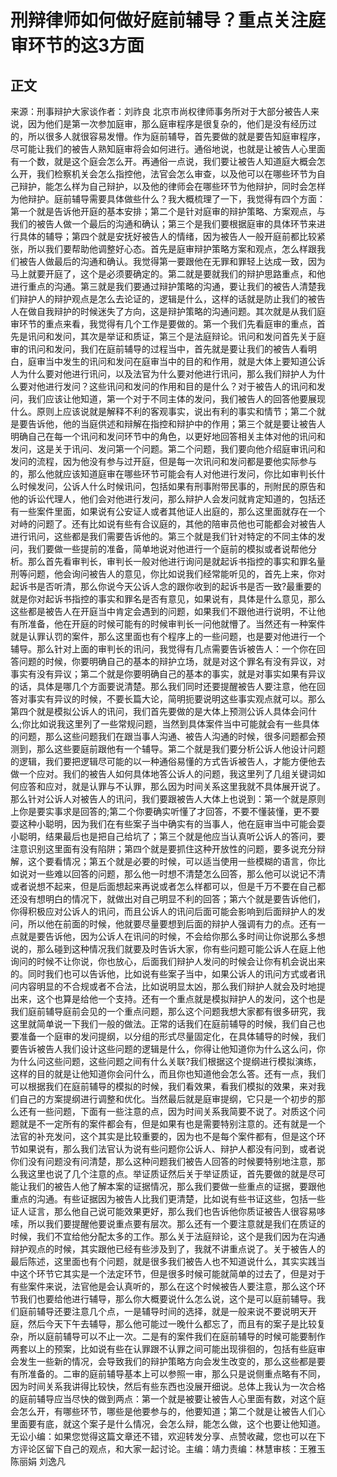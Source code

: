 # 刑辩律师如何做好庭前辅导？重点关注庭审环节的这3方面
## 正文
来源：刑事辩护大家谈作者：刘祚良  北京市尚权律师事务所对于大部分被告人来说，因为他们是第一次参加庭审，那么庭审程序是很复杂的，他们是没有经历过的，所以很多人就很容易发懵。作为庭前辅导，首先要做的就是要告知庭审程序，尽可能让我们的被告人熟知庭审将会如何进行。通俗地说，也就是让被告人心里面有一个数，就是这个庭会怎么开。再通俗一点说，我们要让被告人知道庭大概会怎么开，我们检察机关会怎么指控他，法官会怎么审查，以及他可以在哪些环节为自己辩护，能怎么样为自己辩护，以及他的律师会在哪些环节为他辩护，同时会怎样为他辩护。庭前辅导需要具体做些什么？我大概梳理了一下，我觉得有四个方面：第一个就是告诉他开庭的基本安排；第二个是针对庭审的辩护策略、方案观点，与我们的被告人做一个最后的沟通和确认；第三个是我们要根据庭审的具体环节来进行具体的辅导；第四个就是安抚好被告人的情绪，因为被告人一般开庭前都比较紧张，所以我们要帮助他调整好心态。首先是庭审辩护策略方案和观点，怎么样跟我们被告人做最后的沟通和确认。我觉得第一要跟他在无罪和罪轻上达成一致，因为马上就要开庭了，这个是必须要确定的。第二就是要就我们的辩护思路重点，和他进行重点的沟通。第三就是我们要通过辩护策略的沟通，要让我们的被告人清楚我们辩护人的辩护观点是怎么去论证的，逻辑是什么，这样的话就是防止我们的被告人在做自我辩护的时候迷失了方向，这是辩护策略的沟通问题。其次就是从我们庭审环节的重点来看，我觉得有几个工作是要做的。第一个我们先看庭审的重点，首先是讯问和发问，其次是举证和质证，第三个是法庭辩论。讯问和发问首先关于庭审的讯问和发问，我们在庭前辅导的过程当中，首先就是要让我们的被告人看明白，庭审当中发生的讯问和发问在庭审当中的目的和作用，就是大体上要知道公诉人为什么要对他进行讯问，以及法官为什么要对他进行讯问，那么我们辩护人为什么要对他进行发问？这些讯问和发问的作用和目的是什么？对于被告人的讯问和发问，我们应该让他知道，第一个对于不同主体的发问，我们被告人的回答他要展现什么。原则上应该说就是解释不利的客观事实，说出有利的事实和情节；第二个就是要告诉他，他的当庭供述和辩解在指控和辩护中的作用；第三个就是要让被告人明确自己在每一个讯问和发问环节中的角色，以更好地回答相关主体对他的讯问和发问，这是关于讯问、发问第一个问题。第二个问题，我们要向他介绍庭审讯问和发问的流程，因为他没有参与过开庭，但是每一次讯问和发问都是要他实际参与的，那么他就应该知道庭审在哪些环节可能会有人对他进行发问，你比如审判长什么时候发问，公诉人什么时候讯问，包括如果有刑事附带民事的，刑附民的原告和他的诉讼代理人，他们会对他进行发问，那么辩护人会发问就肯定知道的，包括还有一些案件里面，如果说有公安证人或者其他证人出庭的，那么这里面就存在一个对峙的问题了。还有比如说有些有合议庭的，其他的陪审员他也可能都会对被告人进行讯问，这些都是我们需要告诉他的。第三个就是我们针对特定的不同主体的发问，我们要做一些提前的准备，简单地说对他进行一个庭前的模拟或者说帮他分析。那么首先看审判长，审判长一般对他进行询问是就起诉书指控的事实和罪名量刑等问题，他会询问被告人的意见，你比如说我们经常能听见的，首先上来，你对起诉书是否听清，那么你说今天公诉人念的跟你收到的起诉书是否一致?最重要的就是你对起诉书指控的事实和罪名是否有意见，如果说有，具体是什么意见，那么这些都是被告人在开庭当中肯定会遇到的问题，如果我们不跟他进行说明，不让他有所准备，他在开庭的时候可能有的时候审判长一问他就懵了。当然还有一种案件就是认罪认罚的案件，那么这里面也有个程序上的一些问题，也是要对他进行一个辅导。那么针对上面的审判长的讯问，我觉得有几点需要告诉被告人：一个你在回答问题的时候，你要明确自己的基本的辩护立场，就是对这个罪名有没有异议，对事实有没有异议；第二个就是你要明确自己的基本的事实，就是对事实如果有异议的话，具体是哪几个方面要说清楚。那么我们同时还要提醒被告人要注意，他在回答对事实有异议的时候，不要长篇大论，简明扼要说明这些事实观点就可以。那么第四个就是模拟公诉人的讯问，我们首先要做的是大体上预测公诉人具体会问什么;你比如说我这里列了一些常规问题，当然到具体案件当中可能就会有一些具体的问题，那么这些问题我们在跟当事人沟通、被告人沟通的时候，很多问题都会预测到，那么这些要庭前跟他有一个辅导。第二个就是我们要分析公诉人他设计问题的逻辑，我们要把逻辑尽可能的以一种通俗易懂的方式告诉被告人，才能方便他去做一个应对。我们的被告人如何具体地答公诉人的问题，我这里列了几组关键词如何应答和应对，就是认罪与不认罪，那么因为时间关系这里我就不具体展开说了。那么针对公诉人对被告人的讯问，我们要跟被告人大体上也说到：第一个就是原则上你是要实事求是回答的;第二个你要确实听懂了才回答，不要不懂装懂，更不要耍这种小聪明，因为我们在有些案子当中确实有的当事人，他在庭审当中可能会耍小聪明，结果最后也是把自己给坑了；第三个就是他应当认真听公诉人的答问，要注意识别这里面有没有陷阱；第四个就是要抓住这种开放性的问题，要多说充分辩解，这个要看情况；第五个就是必要的时候，可以适当使用一些模糊的语言，你比如说对一些难以回答的问题，那么他一时想不清楚怎么回答，那么他可以说记不清或者说想不起来，但是后面想起来再说或者怎么样都可以，但是千万不要在自己都还没有想明白的情况下，就做出对自己明显不利的回答；第六个就是要告诉他们，你得积极应对公诉人的讯问，而且公诉人的讯问后面可能会影响到后面辩护人的发问，所以他在前面的时候，他就要尽量要想到后面的辩护人强调有力的点。还有一点就是要告诉他，因为公诉人在讯问的时候，不会给你那么多时间让你说那么多想说的，那么碰到这种情况我们就要及时告诉大家，你有些问题可能公诉人在庭上他询问的时候不让你说，你也放心，后面我们辩护人发问的时候会让你有机会说出来的。同时我们也可以告诉他，比如说有些案子当中，如果公诉人的讯问方式或者讯问内容明显的不合规或者不合法，比如说明显太凶，那么我们辩护人就会及时地提出来，这个也算是给他一个支持。还有一个重点就是模拟辩护人的发问，这个也是我们庭前辅导庭前会见的一个重点问题，那么这个问题我想大家都有很多研究，我这里就简单说一下我们一般的做法。正常的话我们在庭前辅导的时候，我们自己也要准备一个庭审的发问提纲，以分组的形式尽量固定化，在具体辅导的时候，我们要告诉被告人我们设计这些问题的逻辑是什么，你得让他知道你为什么这么问，你为什么问这些问题，这些问题之间有什么关联?我们根据这个提纲进行模拟演练，这样的目的就是让他知道你会问什么，而且你也知道他会怎么答。还有一点，我们可以根据我们在庭前辅导的模拟的时候，我们看效果，看我们模拟的效果，来对我们自己的方案提纲进行调整和优化。当然最后就是庭审提纲，它只是一个初步的那么还有一些问题，下面有一些注意的点，因为时间关系我简要不说了。对质这个问题就是不一定所有的案件都会有，但是如果有也是需要特别注意的。还有就是一个法官的补充发问，这个其实是比较重要的，因为也不是每个案件都有，但是这个环节如果说有，那么我们法官认为说有些问题你公诉人、辩护人都没有问到，或者说你们没有问题没有问清楚，那么这种问题我们被告人回答的时候要特别地注意，那么我这里也说了几个注意的点。举证质证然后关于举证质证，首先要做的就是尽可能让我们的被告人他了解本案的证据情况，那么我们要做一些重点的证据，要跟他重点的沟通。有些证据因为被告人比我们更清楚，比如说有些书证这些，包括一些证人证言，那么他自己说可能效果更好，那么我们也告诉他你质证被告人很容易哆嗦，所以我们要提醒他要说重点要有层次。那么还有一个要注意就是我们在质证的时候，我们不宜给他分配太多的工作。那么关于法庭辩论，这个是我们因为在沟通辩护观点的时候，其实跟他已经有些涉及到了，我就不讲重点说了。关于被告人的最后陈述，这里面也有个问题，就是很多我们被告人也不知道说什么，其实实践当中这个环节它其实是一个法定环节，但是很多时候可能就简单的过去了，但是对于有些案件来说，法官他是会认真听的，那么在这个时候被告人要注意，那么这个环节我们也要给他进行辅导，那么你大概要说什么怎么说，这个是可以庭前辅导。我们庭前辅导还要注意几个点，一是辅导时间的选择，就是一般来说不要说明天开庭，然后今天下午去辅导，那么他可能过一晚什么都忘了，而且有的案子是比较复杂，所以庭前辅导可以不止一次。二是有的案件我们在庭前辅导的时候可能要制作两套以上的预案，比如说有些在认罪跟不认罪之间可能出现徘徊的，包括有些庭审会发生一些新的情况，会导致我们的辩护策略方向会发生改变的，那么这些都是要有所准备的。二审的庭前辅导基本上可以参照一审，那么只是说侧重点略有不同，因为时间关系我讲得比较快，然后有些东西也没展开细说。总体上我认为一次合格的庭前辅导应当尽快的做到两点：第一个就是被要让被告人心里面有数，对这个庭会怎么开，有哪些环节，哪些是他要参与的，他要知道；第二个就是让被告人们心里面要有底，就这个案子是什么情况，会怎么辩，能怎么做，这个也要让他知道。无讼小编：如果您觉得这篇文章还不错，欢迎转发分享、点赞收藏，您也可以在下方评论区留下自己的观点，和大家一起讨论。主编：靖力责编：林慧审核：王雅玉 陈丽娟 刘逸凡